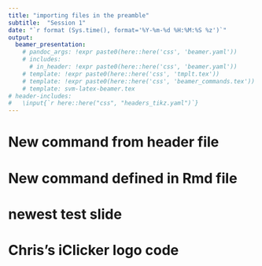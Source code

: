 ```yaml
---
title: "importing files in the preamble"
subtitle:  "Session 1"
date: "`r format (Sys.time(), format='%Y-%m-%d %H:%M:%S %z')`"
output:
  beamer_presentation:
    # pandoc_args: !expr paste0(here::here('css', 'beamer.yaml'))
    # includes:
      # in_header: !expr paste0(here::here('css', 'beamer.yaml'))
    # template: !expr paste0(here::here('css', 'tmplt.tex'))
    # template: !expr paste0(here::here('css', 'beamer_commands.tex'))
    # template: svm-latex-beamer.tex
# header-includes: 
#   \input{`r here::here("css", "headers_tikz.yaml")`}
---
```


<!-- \input{`r here::here("css", "cmd.tex")`} -->


<!-- \input{"css/cmd.tex"} -->
<!-- \input{"cmd.tex"} -->
<!-- \input{cmd.tex} -->
\newcommand{\atest}
{
 and seven years ago
}
\atest
<!-- \clientname -->
<!-- \input{"../../css/cmd.tex"} -->

\newcommand\clientname{Client A}
\newcommand\clienttheme{EastLansing}

# New command from header file
<!-- \newcommand\clientname{Client A} -->
<!-- \newcommand\clienttheme{EastLansing} -->


<!-- \clientname -->

<!-- \clientname{abc} -->

<!-- $\iClickerLogo$ -->

<!-- \atest -->

# New command defined in Rmd file
<!-- \newcommand{\atest} -->
<!-- { -->
<!-- \vfill -->
<!-- \begin{tikzpicture}[remember picture,overlay] -->
<!--  \node[xshift=-2cm,yshift=1cm] at (current page.south east){ -->
<!--   \includegraphics[height=0.25in]{`r here::here("images", "test", "iClicker_logo.png")`"} -->
<!--  }; -->
<!-- \end{tikzpicture} -->
<!-- } -->

<!-- \atest -->

# newest test slide


# Chris's iClicker logo code

<!-- \vfill -->
<!-- \begin{tikzpicture}[remember picture,overlay] -->
<!--  \node[xshift=-2cm,yshift=1cm] at (current page.south east){ -->
<!--   \includegraphics[height=0.25in]{`r here::here("images", "test", "iClicker_logo.png")`"} -->
<!--  }; -->
<!-- \end{tikzpicture} -->

